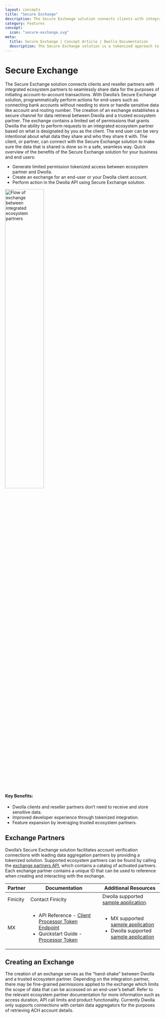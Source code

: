 ```yaml
---
layout: concepts
title: "Secure Exchange"
description: The Secure Exchange solution connects clients with integrated ecosystem partners to seamlessly share data and initiate account-to-account payments.
category: Features
concept:
  icon: "secure-exchange.svg"
meta:
  title: Secure Exchange | Concept Article | Dwolla Documentation
  description: The Secure Exchange solution is a tokenized approach to a more interconnected payment experience among trusted third-party data providers.
---
```



# Secure Exchange

The Secure Exchange solution connects clients and reseller partners with integrated ecosystem partners to seamlessly share data for the purposes of initiating account-to-account transactions. With Dwolla’s Secure Exchange solution, programmatically perform actions for end-users such as connecting bank accounts without needing to store or handle sensitive data like account and routing number.
The creation of an exchange establishes a secure channel for data retrieval between Dwolla and a trusted ecosystem partner. The exchange contains a limited set of permissions that grants Dwolla the ability to perform requests to an integrated ecosystem partner based on what is designated by you as the client. The end user can be very intentional about what data they share and who they share it with. The client, or partner, can connect with the Secure Exchange solution to make sure the data that is shared is done so in a safe, seamless way.
Quick overview of the benefits of the Secure Exchange solution for your business and end users:

- Generate limited permission tokenized access between ecosystem partner and Dwolla.
- Create an exchange for an end-user or your Dwolla client account.
- Perform action in the Dwolla API using Secure Exchange solution.

<InlineCTA
  icon={apiReferenceIcon}
  text="Check our Exchanges and Exchange Partners API Reference documentation."
  href="/api-reference/exchanges"
/>

<Image
  src={secureExchangeImage}
  alt="Flow of exchange between integrated ecosystem partners"
  width="50%"
  height="50%"
/>

#### Key Benefits:

- Dwolla clients and reseller partners don’t need to receive and store sensitive data.
- Improved developer experience through tokenized integration.
- Feature expansion by leveraging trusted ecosystem partners.

## Exchange Partners

Dwolla’s Secure Exchange solution facilitates account verification connections with leading data aggregation partners by providing a tokenized solution. Supported ecosystem partners can be found by calling the [exchange partners API](https://developers.dwolla.com/api-reference/exchanges/list-exchange-partners), which contains a catalog of activated partners. Each exchange partner contains a unique ID that can be used to reference when creating and interacting with the exchange.

| Partner  | Documentation                                                                                                                                                                                                                       | Additional Resources                                                                                                                                                                                                                                    |
| -------- | ----------------------------------------------------------------------------------------------------------------------------------------------------------------------------------------------------------------------------------- | ------------------------------------------------------------------------------------------------------------------------------------------------------------------------------------------------------------------------------------------------------- |
| Finicity | Contact Finicity                                                                                                                                                                                                                    | Dwolla supported [sample application](https://github.com/Dwolla/integration-examples/tree/main/packages/finicity-token-exchange).                                                                                                                       |
| MX       | <ul><li>API Reference - [Client Processor Token Endpoint](https://docs.mx.com/api#processor_token_client_endpoints)</li><li>Quickstart Guide - [Processor Token](https://docs.mx.com/processor_token/guides/client_guide)</li></ul> | <ul><li>MX supported [sample application](https://github.com/mxenabled/processor-tokens-client-quickstart)</li><li>Dwolla supported [sample application](https://github.com/Dwolla/integration-examples/tree/main/packages/mx-token-exchange)</li></ul> |

## Creating an Exchange

The creation of an exchange serves as the “hand-shake” between Dwolla and a trusted ecosystem partner. Depending on the integration partner, there may be fine-grained permissions applied to the exchange which limits the scope of data that can be accessed on an end-user’s behalf. Refer to the relevant ecosystem partner documentation for more information such as access duration, API call limits and product functionality.
Currently Dwolla only supports connections with certain data aggregators for the purposes of retrieving ACH account details.
